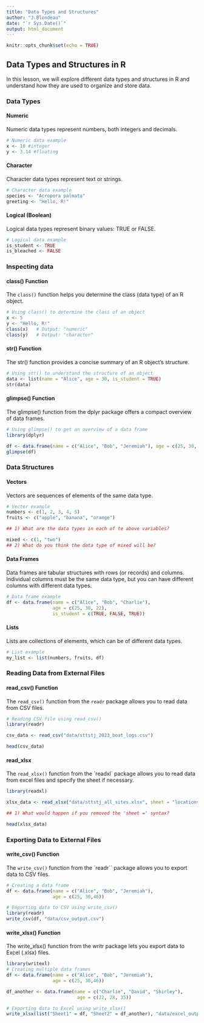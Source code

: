 ```yaml
---
title: "Data Types and Structures"
author: "J.Blondeau"
date: "`r Sys.Date()`"
output: html_document
---
```


```r
knitr::opts_chunk$set(echo = TRUE)
```

## Data Types and Structures in R {.tabset}

In this lesson, we will explore different data types and structures in R and understand how they are used to organize and store data.

### Data Types

#### Numeric

Numeric data types represent numbers, both integers and decimals.

```r
# Numeric data example
x <- 10 #integer
y <- 3.14 #floating
```

#### Character

Character data types represent text or strings.

```r
# Character data example
species <- "Acropora palmata"
greeting <- "Hello, R!"

```

#### Logical (Boolean)

Logical data types represent binary values: TRUE or FALSE.

```r
# Logical data example
is_student <- TRUE
is_bleached <- FALSE

```
### Inspecting data

#### class() Function

The `class()` function helps you determine the class (data type) of an R object.

```r
# Using class() to determine the class of an object
x <- 5
y <- "Hello, R!"
class(x)   # Output: "numeric"
class(y)   # Output: "character"
```

#### str() Function

The str() function provides a concise summary of an R object's structure.

```r
# Using str() to understand the structure of an object
data <- list(name = "Alice", age = 30, is_student = TRUE)
str(data)
```

#### glimpse() Function

The glimpse() function from the dplyr package offers a compact overview of data frames.

```r
# Using glimpse() to get an overview of a data frame
library(dplyr)

df <- data.frame(name = c("Alice", "Bob", "Jeremiah"), age = c(25, 30, 46))
glimpse(df)

```

### Data Structures

#### Vectors

Vectors are sequences of elements of the same data type.

```r
# Vector example
numbers <- c(1, 2, 3, 4, 5)
fruits <- c("apple", "banana", "orange")

## 1) What are the data types in each of te above variables?

mixed <- c(1, "two")
## 2) What do you think the data type of mixed will be?

```

#### Data Frames

Data frames are tabular structures with rows (or records) and columns.  Individual columns must be the same data type, but you can have different columns with different data types.

```r
# Data frame example
df <- data.frame(name = c("Alice", "Bob", "Charlie"),
                 age = c(25, 30, 22),
                 is_student = c(TRUE, FALSE, TRUE))

```

#### Lists

Lists are collections of elements, which can be of different data types.

```r
# List example
my_list <- list(numbers, fruits, df)

```

### Reading Data from External Files

#### read_csv() Function

The `read_csv()` function from the `readr` package allows you to read data from CSV files.

```r
# Reading CSV file using read_csv()
library(readr)

csv_data <- read_csv("data/sttstj_2023_boat_logs.csv")

head(csv_data)

```

#### read_xlsx

The `read_xlsx()` function from the \`readxl\` package allows you to read data from excel files and specify the sheet if necessary.

```r
library(readxl)

xlsx_data <- read_xlsx("data/sttstj_all_sites.xlsx", sheet = "locations")

## 1) What would happen if you removed the 'sheet =' syntax?

head(xlsx_data)

```

### Exporting Data to External Files

#### write_csv() Function

The `write_csv()` function from the \`readr\`\` package allows you to export data to CSV files.

```r
# Creating a data frame
df <- data.frame(name = c("Alice", "Bob", "Jeremiah"),
                 age = c(25, 30,46))

# Exporting data to CSV using write_csv()
library(readr)
write_csv(df, "data/csv_output.csv")
```

#### write_xlsx() Function

The write_xlsx() function from the writr package lets you export data to Excel (.xlsx) files.

```r
library(writexl)
# Creating multiple data frames
df <- data.frame(name = c("Alice", "Bob", "Jeremiah"),
                 age = c(25, 30,46))

df_another <- data.frame(name = c("Charlie", "David", "Shirley"),
                          age = c(22, 28, 35))

# Exporting data to Excel using write_xlsx()
write_xlsx(list("Sheet1" = df, "Sheet2" = df_another), "data/excel_output.xlsx")

```
